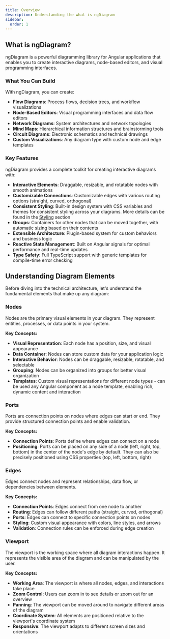 ```yaml
---
title: Overview
description: Understanding the what is ngDiagram
sidebar:
  order: 1
---
```


## What is ngDiagram?

ngDiagram is a powerful diagramming library for Angular applications that enables you to create interactive diagrams, node-based editors, and visual programming interfaces.

### What You Can Build

With ngDiagram, you can create:

- **Flow Diagrams**: Process flows, decision trees, and workflow visualizations
- **Node-Based Editors**: Visual programming interfaces and data flow editors
- **Network Diagrams**: System architectures and network topologies
- **Mind Maps**: Hierarchical information structures and brainstorming tools
- **Circuit Diagrams**: Electronic schematics and technical drawings
- **Custom Visualizations**: Any diagram type with custom node and edge templates

### Key Features

ngDiagram provides a complete toolkit for creating interactive diagrams with:

- **Interactive Elements**: Draggable, resizable, and rotatable nodes with smooth animations
- **Customizable Connections**: Customizable edges with various routing options (straight, curved, orthogonal)
- **Consistent Styling**: Built-in design system with CSS variables and themes for consistent styling across your diagrams. More details can be found in the [Styling](../styling) section
- **Groups**: Containers for other nodes that can be moved together, with automatic sizing based on their contents
- **Extensible Architecture**: Plugin-based system for custom behaviors and business logic
- **Reactive State Management**: Built on Angular signals for optimal performance and real-time updates
- **Type Safety**: Full TypeScript support with generic templates for compile-time error checking

## Understanding Diagram Elements

Before diving into the technical architecture, let's understand the fundamental elements that make up any diagram:

### Nodes

Nodes are the primary visual elements in your diagram. They represent entities, processes, or data points in your system.

**Key Concepts:**

- **Visual Representation**: Each node has a position, size, and visual appearance
- **Data Container**: Nodes can store custom data for your application logic
- **Interactive Behavior**: Nodes can be draggable, resizable, rotatable, and selectable
- **Grouping**: Nodes can be organized into groups for better visual organization
- **Templates**: Custom visual representations for different node types - can be used any Angular component as a node template, enabling rich, dynamic content and interaction

### Ports

Ports are connection points on nodes where edges can start or end. They provide structured connection points and enable validation.

**Key Concepts:**

- **Connection Points**: Ports define where edges can connect on a node
- **Positioning**: Ports can be placed on any side of a node (left, right, top, bottom) in the center of the node's edge by default. They can also be precisely positioned using CSS properties (top, left, bottom, right)

### Edges

Edges connect nodes and represent relationships, data flow, or dependencies between elements.

**Key Concepts:**

- **Connection Points**: Edges connect from one node to another
- **Routing**: Edges can follow different paths (straight, curved, orthogonal)
- **Ports**: Edges can connect to specific connection points on nodes
- **Styling**: Custom visual appearance with colors, line styles, and arrows
- **Validation**: Connection rules can be enforced during edge creation

### Viewport

The viewport is the working space where all diagram interactions happen. It represents the visible area of the diagram and can be manipulated by the user.

**Key Concepts:**

- **Working Area**: The viewport is where all nodes, edges, and interactions take place
- **Zoom Control**: Users can zoom in to see details or zoom out for an overview
- **Panning**: The viewport can be moved around to navigate different areas of the diagram
- **Coordinate System**: All elements are positioned relative to the viewport's coordinate system
- **Responsive**: The viewport adapts to different screen sizes and orientations
